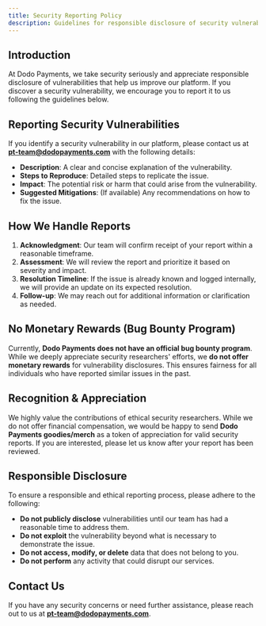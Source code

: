 ```yaml
---
title: Security Reporting Policy
description: Guidelines for responsible disclosure of security vulnerabilities at Dodo Payments.
---
```


## Introduction

At Dodo Payments, we take security seriously and appreciate responsible disclosure of vulnerabilities that help us improve our platform. If you discover a security vulnerability, we encourage you to report it to us following the guidelines below.

## Reporting Security Vulnerabilities

If you identify a security vulnerability in our platform, please contact us at **[pt-team@dodopayments.com](mailto:pt-team@dodopayments.com)** with the following details:

- **Description**: A clear and concise explanation of the vulnerability.
- **Steps to Reproduce**: Detailed steps to replicate the issue.
- **Impact**: The potential risk or harm that could arise from the vulnerability.
- **Suggested Mitigations**: (If available) Any recommendations on how to fix the issue.

## How We Handle Reports

1. **Acknowledgment**: Our team will confirm receipt of your report within a reasonable timeframe.
2. **Assessment**: We will review the report and prioritize it based on severity and impact.
3. **Resolution Timeline**: If the issue is already known and logged internally, we will provide an update on its expected resolution.
4. **Follow-up**: We may reach out for additional information or clarification as needed.

## No Monetary Rewards (Bug Bounty Program)

Currently, **Dodo Payments does not have an official bug bounty program**. While we deeply appreciate security researchers' efforts, we **do not offer monetary rewards** for vulnerability disclosures. This ensures fairness for all individuals who have reported similar issues in the past.

## Recognition & Appreciation

We highly value the contributions of ethical security researchers. While we do not offer financial compensation, we would be happy to send **Dodo Payments goodies/merch** as a token of appreciation for valid security reports. If you are interested, please let us know after your report has been reviewed.

## Responsible Disclosure

To ensure a responsible and ethical reporting process, please adhere to the following:

- **Do not publicly disclose** vulnerabilities until our team has had a reasonable time to address them.
- **Do not exploit** the vulnerability beyond what is necessary to demonstrate the issue.
- **Do not access, modify, or delete** data that does not belong to you.
- **Do not perform** any activity that could disrupt our services.

## Contact Us

If you have any security concerns or need further assistance, please reach out to us at **[pt-team@dodopayments.com](mailto:pt-team@dodopayments.com)**.
